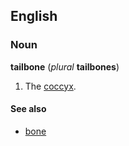 ==English==
===Noun===
'''tailbone''' (''plural'' '''tailbones''')

#The [[coccyx]].

====See also====
*[[bone]]